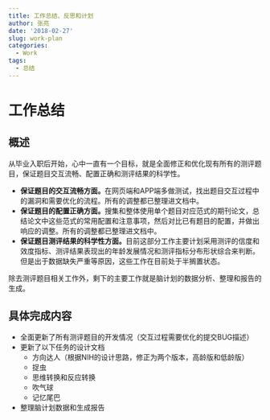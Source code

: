 ```yaml
---
title: 工作总结、反思和计划
author: 张亮
date: '2018-02-27'
slug: work-plan
categories:
  - Work
tags:
  - 总结
---
```


# 工作总结

## 概述

从毕业入职后开始，心中一直有一个目标，就是全面修正和优化现有所有的测评题目，保证题目交互流畅、配置正确和测评结果的科学性。

* **保证题目的交互流畅方面。**在网页端和APP端多做测试，找出题目交互过程中的漏洞和需要优化的流程。所有的调整都已整理进文档中。
* **保证题目的配置正确方面。**搜集和整体使用单个题目对应范式的期刊论文，总结论文中这些范式的常用配置和注意事项，然后对比已有题目的配置，并做出响应的调整。所有的调整都已整理进文档中。
* **保证题目测评结果的科学性方面。**目前这部分工作主要计划采用测评的信度和效度指标、测评结果表现出的年龄发展情况和测评指标分布形状综合来判断。但是出于数据缺失严重等原因，这些工作在目前处于半搁置状态。

除去测评题目相关工作外，剩下的主要工作就是脑计划的数据分析、整理和报告的生成。

## 具体完成内容

* 全面更新了所有测评题目的开发情况（交互过程需要优化的提交BUG描述）
* 更新了以下任务的设计文档
    + 方向达人（根据NIH的设计思路，修正为两个版本，高龄版和低龄版）
    + 捉虫
    + 思维转换和反应转换
    + 吹气球
    + 记忆尾巴
* 整理脑计划数据和生成报告
